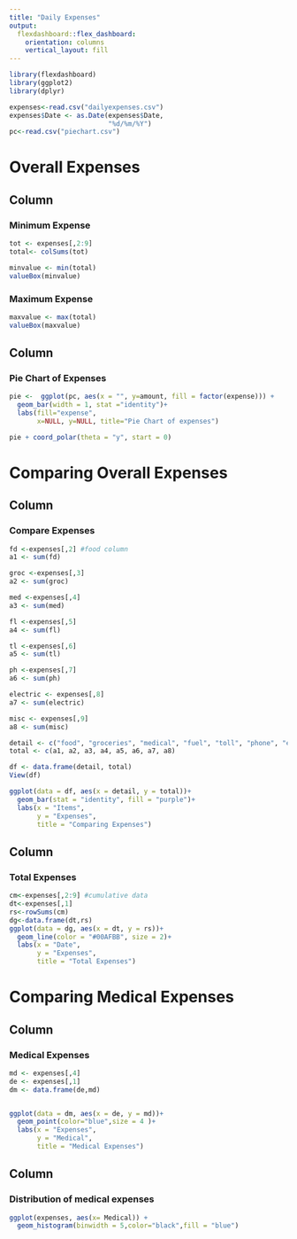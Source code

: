 ```yaml
---
title: "Daily Expenses"
output: 
  flexdashboard::flex_dashboard:
    orientation: columns
    vertical_layout: fill
---
```


```r
library(flexdashboard)
library(ggplot2)
library(dplyr)

expenses<-read.csv("dailyexpenses.csv")
expenses$Date <- as.Date(expenses$Date,
                         "%d/%m/%Y")
pc<-read.csv("piechart.csv")
```
# Overall Expenses

## Column {data-width=350}

### Minimum Expense

```r
tot <- expenses[,2:9]
total<- colSums(tot)

minvalue <- min(total)
valueBox(minvalue)
```

### Maximum Expense

```r
maxvalue <- max(total)
valueBox(maxvalue)
```

## Column {data-width=350}

### Pie Chart of Expenses

```r

pie <-  ggplot(pc, aes(x = "", y=amount, fill = factor(expense))) +
  geom_bar(width = 1, stat ="identity")+
  labs(fill="expense",
       x=NULL, y=NULL, title="Pie Chart of expenses")

pie + coord_polar(theta = "y", start = 0)

```

# Comparing Overall Expenses 

## Column {data-width=500}

### Compare Expenses 

```r
fd <-expenses[,2] #food column 
a1 <- sum(fd)

groc <-expenses[,3]
a2 <- sum(groc)

med <-expenses[,4]
a3 <- sum(med)

fl <-expenses[,5]
a4 <- sum(fl)

tl <-expenses[,6]
a5 <- sum(tl)

ph <-expenses[,7]
a6 <- sum(ph)

electric <- expenses[,8]
a7 <- sum(electric)

misc <- expenses[,9]
a8 <- sum(misc)

detail <- c("food", "groceries", "medical", "fuel", "toll", "phone", "electricity", "miscellaneous")
total <- c(a1, a2, a3, a4, a5, a6, a7, a8)

df <- data.frame(detail, total)
View(df)

ggplot(data = df, aes(x = detail, y = total))+
  geom_bar(stat = "identity", fill = "purple")+
  labs(x = "Items",
       y = "Expenses",
       title = "Comparing Expenses")
```

## Column {data-width=500}

### Total Expenses

```r
cm<-expenses[,2:9] #cumulative data
dt<-expenses[,1]
rs<-rowSums(cm)
dg<-data.frame(dt,rs)
ggplot(data = dg, aes(x = dt, y = rs))+
  geom_line(color = "#00AFBB", size = 2)+
  labs(x = "Date",
       y = "Expenses",
       title = "Total Expenses")
```

# Comparing Medical Expenses

## Column {data-width=500}

### Medical Expenses

```r
md <- expenses[,4]
de <- expenses[,1]
dm <- data.frame(de,md)


ggplot(data = dm, aes(x = de, y = md))+
  geom_point(color="blue",size = 4 )+
  labs(x = "Expenses",
       y = "Medical",
       title = "Medical Expenses")
```

## Column {data-width=500}

### Distribution of medical expenses

```r
ggplot(expenses, aes(x= Medical)) +
  geom_histogram(binwidth = 5,color="black",fill = "blue")

```
